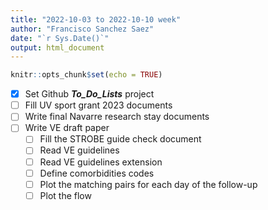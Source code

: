 ```yaml
---
title: "2022-10-03 to 2022-10-10 week"
author: "Francisco Sanchez Saez"
date: "`r Sys.Date()`"
output: html_document
---
```


```r
knitr::opts_chunk$set(echo = TRUE)
```

- [x] Set Github ***To_Do_Lists*** project
- [ ] Fill UV sport grant 2023 documents
- [ ] Write final Navarre research stay documents
- [ ] Write VE draft paper 
  - [ ] Fill the STROBE guide check document
  - [ ] Read VE guidelines
  - [ ] Read VE guidelines extension
  - [ ] Define comorbidities codes
  - [ ] Plot the matching pairs for each day of the follow-up
  - [ ] Plot the flow

